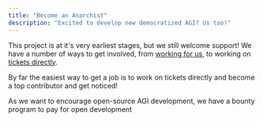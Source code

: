 ```yaml
---
title: "Become an Anarchist"
description: "Excited to develop new democratized AGI? Us too!"
---
```


This project is at it's very earliest stages, but we still welcome support!
We have a number of ways to get involved, from [working for us](jobs), to working on [tickets directly](community_development).

By far the easiest way to get a job is to work on tickets directly and become a top contributor and get noticed!

As we want to encourage open-source AGI development, we have a bounty program to pay for open development